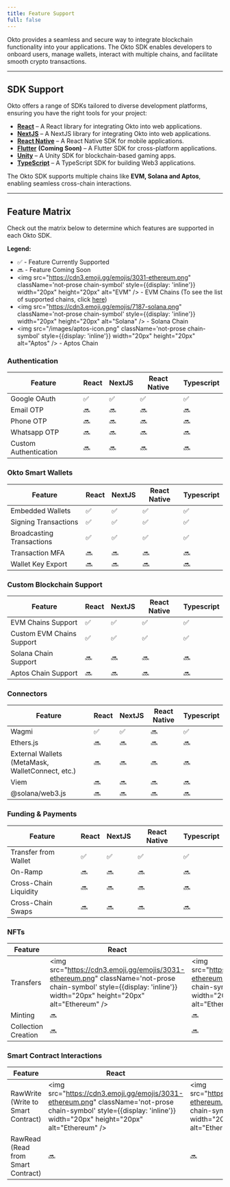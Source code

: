 ```yaml
---
title: Feature Support
full: false
---
```


Okto provides a seamless and secure way to integrate blockchain functionality into your applications. The Okto SDK enables developers to onboard users, manage wallets, interact with multiple chains, and facilitate smooth crypto transactions.

---

## SDK Support

Okto offers a range of SDKs tailored to diverse development platforms, ensuring you have the right tools for your project:

- [**React**](/docs/react-sdk) – A React library for integrating Okto into web applications.
- [**NextJS**](/docs/nextjs-sdk) – A NextJS library for integrating Okto into web applications.
- [**React Native**](/docs/react-native-sdk) – A React Native SDK for mobile applications.
- [**Flutter**](/docs/flutter-sdk) **(Coming Soon)** – A Flutter SDK for cross-platform applications.
- [**Unity**](/docs/unity-sdk) – A Unity SDK for blockchain-based gaming apps.
- [**TypeScript**](/docs/typescript-sdk) – A TypeScript SDK for building Web3 applications.

The Okto SDK supports multiple chains like **EVM, Solana and Aptos**, enabling seamless cross-chain interactions.

---

## Feature Matrix

Check out the matrix below to determine which features are supported in each Okto SDK.

**Legend:**

*   ✅ - Feature Currently Supported
*   🔜 - Feature Coming Soon
*   <img src="https://cdn3.emoji.gg/emojis/3031-ethereum.png" className='not-prose chain-symbol' style={{display: 'inline'}} width="20px" height="20px" alt="EVM" /> - EVM Chains (To see the list of supported chains, click [here](/docs/supported-chains))
*   <img src="https://cdn3.emoji.gg/emojis/7187-solana.png" className='not-prose chain-symbol' style={{display: 'inline'}} width="20px" height="20px" alt="Solana" /> - Solana Chain
*   <img src="/images/aptos-icon.png" className='not-prose chain-symbol' style={{display: 'inline'}} width="20px" height="20px" alt="Aptos" /> - Aptos Chain

### Authentication

| Feature               | React | NextJS | React Native | Typescript |
| --------------------- | ---------- | ----- | ------ | ------------ |
| Google OAuth          | ✅        | ✅    | ✅     | ✅          |
| Email OTP             | 🔜         | 🔜    | 🔜     | 🔜          |
| Phone OTP             | 🔜         | 🔜    | 🔜     | 🔜          |
| Whatsapp OTP          | 🔜         | 🔜    | 🔜     | 🔜          |
| Custom Authentication |  🔜         |  🔜   |  🔜    |  🔜         |

### Okto Smart Wallets

| Feature                   | React | NextJS | React Native | Typescript |
| ------------------------- | ---------- | ----- | ------ | ------------ |
| Embedded Wallets          | ✅         | ✅    | ✅     | ✅          |
| Signing Transactions      | ✅         | ✅    | ✅     | ✅          |
| Broadcasting Transactions | ✅         | ✅    | ✅     | ✅          |
| Transaction MFA           | 🔜           | 🔜       | 🔜     | 🔜          |
| Wallet Key Export         | 🔜           | 🔜         | 🔜     | 🔜          |

### Custom Blockchain Support

| Feature                     | React | NextJS | React Native | Typescript |
| --------------------------- | ---------- | ----- | ------ | ------------ |
| EVM Chains Support    | ✅         | ✅    | ✅     | ✅          |
| Custom EVM Chains Support    | ✅         | ✅    | ✅     | ✅          |
| Solana Chain Support | 🔜         | 🔜    | 🔜     | 🔜          |
| Aptos Chain Support |  🔜         |  🔜    |  🔜    |  🔜    |

### Connectors

| Feature                                          | React | NextJS | React Native | Typescript |
| ------------------------------------------------ | ---------- | ----- | ------ | ------------ |
| Wagmi                                          | ✅         |  ✅    | 🔜     | ✅          |
| Ethers.js                                        |   🔜       |  🔜    | 🔜     | 🔜          |
|  External Wallets (MetaMask, WalletConnect, etc.)      | 🔜          |  🔜    | 🔜     | 🔜          |
| Viem                                             | 🔜          |  🔜    | 🔜     | 🔜          |
| @solana/web3.js                                  | 🔜          |  🔜    | 🔜     | 🔜          |

### Funding & Payments

| Feature                | React | NextJS | React Native | Typescript |
| ---------------------- | ---------- | ----- | ------ | ------------ |
| Transfer from Wallet   | ✅    | ✅    | ✅     | ✅          |
| On-Ramp |  🔜             |  🔜    | 🔜     | 🔜          |
| Cross-Chain Liquidity | 🔜 | 🔜 | 🔜 | 🔜 |
| Cross-Chain Swaps   | 🔜 | 🔜 | 🔜 | 🔜 |

### NFTs

| Feature             | React | NextJS | React Native | Typescript |
| ------------------- | ---------- | ----- | ------ | ------------ |
| Transfers | <img src="https://cdn3.emoji.gg/emojis/3031-ethereum.png" className='not-prose chain-symbol' style={{display: 'inline'}} width="20px" height="20px" alt="Ethereum" /> | <img src="https://cdn3.emoji.gg/emojis/3031-ethereum.png" className='not-prose chain-symbol' style={{display: 'inline'}} width="20px" height="20px" alt="Ethereum" /> | <img src="https://cdn3.emoji.gg/emojis/3031-ethereum.png" className='not-prose chain-symbol' style={{display: 'inline'}} width="20px" height="20px" alt="Ethereum" /> | <img src="https://cdn3.emoji.gg/emojis/3031-ethereum.png" className='not-prose chain-symbol' style={{display: 'inline'}} width="20px" height="20px" alt="Ethereum" /> |    
| Minting             | 🔜 | 🔜 | 🔜 | 🔜 |
| Collection Creation           | 🔜 | 🔜 | 🔜 | 🔜 |

### Smart Contract Interactions

| Feature                     | React         | NextJS        | React Native | Typescript |
| --------------------------- | --------------- | ------------- | ------------ | ------------ |
| RawWrite (Write to Smart Contract)    | <img src="https://cdn3.emoji.gg/emojis/3031-ethereum.png" className='not-prose chain-symbol' style={{display: 'inline'}} width="20px" height="20px" alt="Ethereum" /> | <img src="https://cdn3.emoji.gg/emojis/3031-ethereum.png" className='not-prose chain-symbol' style={{display: 'inline'}} width="20px" height="20px" alt="Ethereum" /> | <img src="https://cdn3.emoji.gg/emojis/3031-ethereum.png" className='not-prose chain-symbol' style={{display: 'inline'}} width="20px" height="20px" alt="Ethereum" /> | <img src="https://cdn3.emoji.gg/emojis/3031-ethereum.png" className='not-prose chain-symbol' style={{display: 'inline'}} width="20px" height="20px" alt="Ethereum" /> |
|  RawRead (Read from Smart Contract)  | 🔜 | 🔜 | 🔜 | 🔜 |